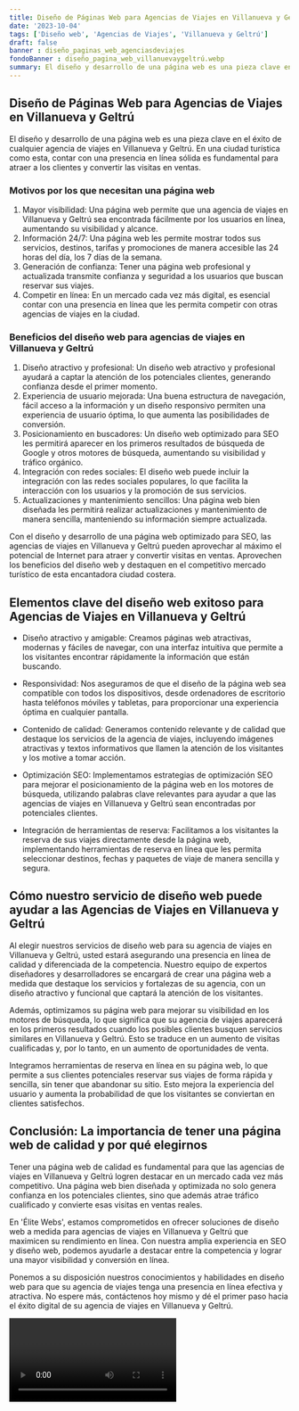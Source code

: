 ```yaml
---
title: Diseño de Páginas Web para Agencias de Viajes en Villanueva y Geltrú
date: '2023-10-04'
tags: ['Diseño web', 'Agencias de Viajes', 'Villanueva y Geltrú']
draft: false
banner : diseño_paginas_web_agenciasdeviajes
fondoBanner : diseño_pagina_web_villanuevaygeltrú.webp
summary: El diseño y desarrollo de una página web es una pieza clave en el éxito de cualquier agencia de viajes en Villanueva y Geltrú. En una ciudad turística como esta, contar con una presencia en línea sólida es fundamental para atraer a los clientes y convertir las visitas en ventas. 
---
```


## Diseño de Páginas Web para Agencias de Viajes en Villanueva y Geltrú

El diseño y desarrollo de una página web es una pieza clave en el éxito de cualquier agencia de viajes en Villanueva y Geltrú. En una ciudad turística como esta, contar con una presencia en línea sólida es fundamental para atraer a los clientes y convertir las visitas en ventas. 

### Motivos por los que necesitan una página web

1. Mayor visibilidad: Una página web permite que una agencia de viajes en Villanueva y Geltrú sea encontrada fácilmente por los usuarios en línea, aumentando su visibilidad y alcance.
2. Información 24/7: Una página web les permite mostrar todos sus servicios, destinos, tarifas y promociones de manera accesible las 24 horas del día, los 7 días de la semana.
3. Generación de confianza: Tener una página web profesional y actualizada transmite confianza y seguridad a los usuarios que buscan reservar sus viajes. 
4. Competir en línea: En un mercado cada vez más digital, es esencial contar con una presencia en línea que les permita competir con otras agencias de viajes en la ciudad.

### Beneficios del diseño web para agencias de viajes en Villanueva y Geltrú

1. Diseño atractivo y profesional: Un diseño web atractivo y profesional ayudará a captar la atención de los potenciales clientes, generando confianza desde el primer momento.
2. Experiencia de usuario mejorada: Una buena estructura de navegación, fácil acceso a la información y un diseño responsivo permiten una experiencia de usuario óptima, lo que aumenta las posibilidades de conversión.
3. Posicionamiento en buscadores: Un diseño web optimizado para SEO les permitirá aparecer en los primeros resultados de búsqueda de Google y otros motores de búsqueda, aumentando su visibilidad y tráfico orgánico.
4. Integración con redes sociales: El diseño web puede incluir la integración con las redes sociales populares, lo que facilita la interacción con los usuarios y la promoción de sus servicios.
5. Actualizaciones y mantenimiento sencillos: Una página web bien diseñada les permitirá realizar actualizaciones y mantenimiento de manera sencilla, manteniendo su información siempre actualizada.

Con el diseño y desarrollo de una página web optimizado para SEO, las agencias de viajes en Villanueva y Geltrú pueden aprovechar al máximo el potencial de Internet para atraer y convertir visitas en ventas. Aprovechen los beneficios del diseño web y destaquen en el competitivo mercado turístico de esta encantadora ciudad costera.

<GifSeo />

<Cta />

## Elementos clave del diseño web exitoso para Agencias de Viajes en Villanueva y Geltrú

- Diseño atractivo y amigable: Creamos páginas web atractivas, modernas y fáciles de navegar, con una interfaz intuitiva que permite a los visitantes encontrar rápidamente la información que están buscando.

- Responsividad: Nos aseguramos de que el diseño de la página web sea compatible con todos los dispositivos, desde ordenadores de escritorio hasta teléfonos móviles y tabletas, para proporcionar una experiencia óptima en cualquier pantalla.

- Contenido de calidad: Generamos contenido relevante y de calidad que destaque los servicios de la agencia de viajes, incluyendo imágenes atractivas y textos informativos que llamen la atención de los visitantes y los motive a tomar acción.

- Optimización SEO: Implementamos estrategias de optimización SEO para mejorar el posicionamiento de la página web en los motores de búsqueda, utilizando palabras clave relevantes para ayudar a que las agencias de viajes en Villanueva y Geltrú sean encontradas por potenciales clientes.

- Integración de herramientas de reserva: Facilitamos a los visitantes la reserva de sus viajes directamente desde la página web, implementando herramientas de reserva en línea que les permita seleccionar destinos, fechas y paquetes de viaje de manera sencilla y segura.

## Cómo nuestro servicio de diseño web puede ayudar a las Agencias de Viajes en Villanueva y Geltrú

Al elegir nuestros servicios de diseño web para su agencia de viajes en Villanueva y Geltrú, usted estará asegurando una presencia en línea de calidad y diferenciada de la competencia. Nuestro equipo de expertos diseñadores y desarrolladores se encargará de crear una página web a medida que destaque los servicios y fortalezas de su agencia, con un diseño atractivo y funcional que captará la atención de los visitantes.

Además, optimizamos su página web para mejorar su visibilidad en los motores de búsqueda, lo que significa que su agencia de viajes aparecerá en los primeros resultados cuando los posibles clientes busquen servicios similares en Villanueva y Geltrú. Esto se traduce en un aumento de visitas cualificadas y, por lo tanto, en un aumento de oportunidades de venta.

Integramos herramientas de reserva en línea en su página web, lo que permite a sus clientes potenciales reservar sus viajes de forma rápida y sencilla, sin tener que abandonar su sitio. Esto mejora la experiencia del usuario y aumenta la probabilidad de que los visitantes se conviertan en clientes satisfechos.

## Conclusión: La importancia de tener una página web de calidad y por qué elegirnos

Tener una página web de calidad es fundamental para que las agencias de viajes en Villanueva y Geltrú logren destacar en un mercado cada vez más competitivo. Una página web bien diseñada y optimizada no solo genera confianza en los potenciales clientes, sino que además atrae tráfico cualificado y convierte esas visitas en ventas reales.

En 'Élite Webs', estamos comprometidos en ofrecer soluciones de diseño web a medida para agencias de viajes en Villanueva y Geltrú que maximicen su rendimiento en línea. Con nuestra amplia experiencia en SEO y diseño web, podemos ayudarle a destacar entre la competencia y lograr una mayor visibilidad y conversión en línea.

Ponemos a su disposición nuestros conocimientos y habilidades en diseño web para que su agencia de viajes tenga una presencia en línea efectiva y atractiva. No espere más, contáctenos hoy mismo y dé el primer paso hacia el éxito digital de su agencia de viajes en Villanueva y Geltrú.

<Video />

<CtaBot job='Agencias de Viajes' city='Villanueva y Geltrú'/>

<Gmaps query='Villanueva y Geltrú+españa+maps' />
